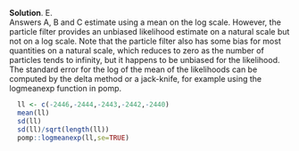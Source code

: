 
\color{blue}

**Solution**. E.\
  Answers A, B and C estimate using a mean on the log scale. However, the particle filter provides an unbiased likelihood estimate on a natural scale but not on a log scale. Note that the particle filter also has some bias for most quantities on a natural scale, which reduces to zero as the number of particles tends to infinity, but it happens to be unbiased for the likelihood. The standard error for the log of the mean of the likelihoods can be computed by the delta method or a jack-knife, for example using the logmeanexp function in pomp.

```r
  ll <- c(-2446,-2444,-2443,-2442,-2440)
  mean(ll)
  sd(ll)
  sd(ll)/sqrt(length(ll))
  pomp::logmeanexp(ll,se=TRUE)
```


\color{black}

